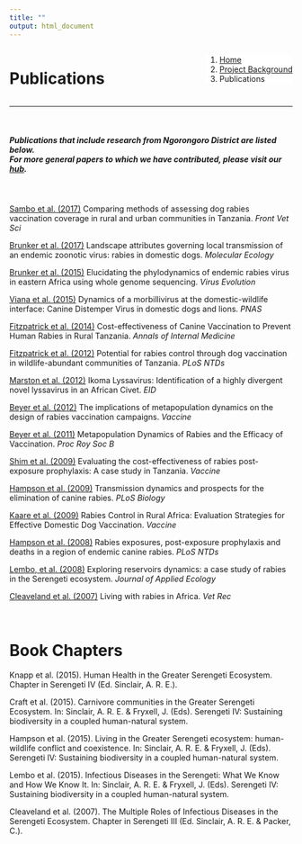 ```yaml
---
title: ""
output: html_document
---
```


<!--Add a loading bar!-->
<script src="pace.js"></script>
<link href="pace_loadbar_loading.css" rel="stylesheet" />

<!--Create a block for title and breadcrumbs to appear on same line-->
<div style="width: 100%; display: inline-block;">
<div style="float: left;">
<h1>Publications</h1>
</div>
<div style="float: right;">
<ol class="breadcrumb" style="background-color:white;">
  <li class="breadcrumb-item"><a href="index.html">Home</a></li>
  <li class="breadcrumb-item"><a href="about_overview.html">Project Background</a></li>
  <li class="breadcrumb-item active">Publications</li>
</ol>
</div>
</div>
<hr class="hr-orange">

<br>
  
<!--Begin page content!-->

<h5> Publications that include research from Ngorongoro District are listed below.  
For more general papers to which we have contributed, please visit our <a href="https://rabiesresearch.shinyapps.io/shiny_hub/" target="blank">hub</a>.</h5> 

<br>

<a href="https://www.frontiersin.org/articles/10.3389/fvets.2017.00033/full" target="blank">Sambo et al. (2017)</a> Comparing methods of assessing dog rabies vaccination coverage in rural and urban communities in Tanzania. <em>Front Vet Sci</em>  

<a href="https://onlinelibrary.wiley.com/doi/full/10.1111/mec.14470" target="blank">Brunker et al. (2017)</a> Landscape attributes governing local transmission of an endemic zoonotic virus: rabies in domestic dogs. <em>Molecular Ecology</em>  

<a href="http://ve.oxfordjournals.org/content/1/1/vev011" target="blank">Brunker et al. (2015)</a> Elucidating the phylodynamics of endemic rabies virus in eastern Africa using whole genome sequencing. <em>Virus Evolution</em>

<a href="https://www.ncbi.nlm.nih.gov/pmc/articles/PMC4321234/" target="blank">Viana et al. (2015)</a> Dynamics of a morbillivirus at the domestic-wildlife interface: Canine Distemper Virus in domestic dogs and lions. <em>PNAS</em>

<a href="http://annals.org/article.aspx?articleid=1814425" target="blank">Fitzpatrick et al. (2014)</a> Cost-effectiveness of Canine Vaccination to Prevent Human Rabies in Rural Tanzania. <em>Annals of Internal Medicine</em>  

<a href="https://journals.plos.org/plosntds/article?id=10.1371/journal.pntd.0001796" target="blank">Fitzpatrick et al. (2012)</a> Potential for rabies control through dog vaccination in wildlife-abundant communities of Tanzania. <em>PLoS NTDs</em>  

<a href="https://wwwnc.cdc.gov/eid/article/18/4/11-1553" target="blank">Marston et al. (2012)</a> Ikoma Lyssavirus: Identification of a highly divergent novel lyssavirus in an African Civet. <em>EID</em>  

<a href="https://www.sciencedirect.com/science/article/pii/S0264410X11019876?via%3Dihub" target="blank">Beyer et al. (2012)</a> The implications of metapopulation dynamics on the design of rabies vaccination campaigns. <em>Vaccine</em>  

<a href="http://rspb.royalsocietypublishing.org/content/278/1715/2182.long" target="blank">Beyer et al. (2011)</a> Metapopulation Dynamics of Rabies and the Efficacy of Vaccination. <em>Proc Roy Soc B</em>   

<a href="https://www.sciencedirect.com/science/article/pii/S0264410X09013516?via%3Dihub" target="blank">Shim et al. (2009)</a> Evaluating the cost-effectiveness of rabies post-exposure prophylaxis: A case study in Tanzania. <em>Vaccine</em>

<a href="https://journals.plos.org/plosbiology/article?id=10.1371/journal.pbio.1000053" target="blank">Hampson et al. (2009)</a> Transmission dynamics and prospects for the elimination of canine rabies. <em>PLoS Biology</em>

<a href="https://www.sciencedirect.com/science/article/pii/S0264410X0801307" target="blank">Kaare et al. (2009)</a> Rabies Control in Rural Africa: Evaluation Strategies for Effective Domestic Dog Vaccination. <em>Vaccine</em>  

<a href="https://journals.plos.org/plosntds/article?id=10.1371/journal.pntd.0000339" target="blank">Hampson et al. (2008)</a> Rabies exposures, post-exposure prophylaxis and deaths in a region of endemic canine rabies. <em>PLoS NTDs</em>  

<a href="https://besjournals.onlinelibrary.wiley.com/doi/abs/10.1111/j.1365-2664.2008.01468.x" target="blank">Lembo, et al. (2008)</a> Exploring reservoirs dynamics: a case study of rabies in the Serengeti ecosystem. <em>Journal of Applied Ecology</em>  

<a href="https://veterinaryrecord.bmj.com/content/161/9/293" target="blank">Cleaveland et al. (2007)</a> Living with rabies in Africa. <em>Vet Rec</em>  

<br>

<h1>Book Chapters</h1>

Knapp et al.  (2015). Human Health in the Greater Serengeti Ecosystem. Chapter in Serengeti IV (Ed. Sinclair, A. R. E.).

Craft et al. (2015). Carnivore communities in the Greater Serengeti Ecosystem. In: Sinclair, A. R. E. & Fryxell, J. (Eds). Serengeti IV: Sustaining biodiversity in a coupled human-natural system.

Hampson et al. (2015). Living in the Greater Serengeti ecosystem: human-wildlife conflict and coexistence. In: Sinclair, A. R. E. & Fryxell, J. (Eds). Serengeti IV: Sustaining biodiversity in a coupled human-natural system.

Lembo et al. (2015). Infectious Diseases in the Serengeti: What We Know and How We Know It. In: Sinclair, A. R. E. & Fryxell, J. (Eds). Serengeti IV: Sustaining biodiversity in a coupled human-natural system.

Cleaveland et al. (2007). The Multiple Roles of Infectious Diseases in the Serengeti Ecosystem. Chapter in Serengeti III (Ed. Sinclair, A. R. E. & Packer, C.).
